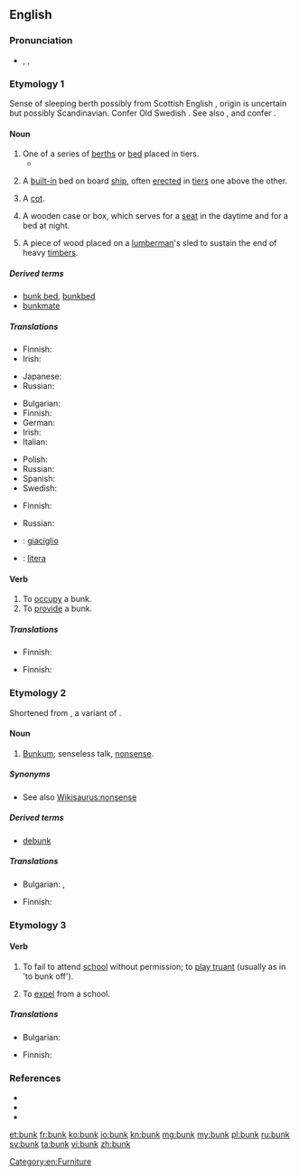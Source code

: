==English==
{{pedia}}

===Pronunciation===
* {{enPR|bŭngk}}, {{IPA|/bʌŋk/}}, {{X-SAMPA|/bVNk/}}
*: {{rhymes|ʌŋk}}

===Etymology 1===
Sense of sleeping berth possibly from Scottish English {{term|bunker||seat, bench}}, origin is uncertain but possibly Scandinavian.
Confer Old Swedish {{term|bunke||boards used to protect the cargo of a ship|lang=}}.
See also {{term|boarding}}, {{term|flooring}} and confer {{term|bunch}}.

====Noun====
{{en-noun}}

# One of a series of [[berth]]s or [[bed]] placed in tiers.
#* {{quote-book|year=1913|author=[[w:Robert Barr (writer)|Robert Barr]]
|title=Lord Stranleigh Abroad
|chapter=6|url=http://openlibrary.org/works/OL1796924W
|passage=The men resided in a huge bunk house, which consisted of one room only, with a shack outside where the cooking was done. In the large room were a dozen '''bunks''' ; half of them in a very dishevelled state, […]}}
# {{nautical}} A [[built-in]] bed on board [[ship]], often [[erected]] in [[tier]]s one above the other.
# {{military}} A [[cot]].
# {{US}} A wooden case or box, which serves for a [[seat]] in the daytime and for a bed at night.
# {{US|informal}} A piece of wood placed on a [[lumberman]]'s sled to sustain the end of heavy [[timber]]s.

=====Derived terms=====
* [[bunk bed]], [[bunkbed]]
* [[bunkmate]]

=====Translations=====
{{trans-top|one of a series of berth in tiers}}
* Finnish: {{t+|fi|punkka}}
* Irish: {{t-|ga|bunc|m}}
{{trans-mid}}
* Japanese: {{t-|ja|寝台|tr=しんだい, shindai}}
* Russian: {{t+|ru|койка|f|tr=kójka}}
{{trans-bottom}}

{{trans-top|(nautical) built-in bed on board ship}}
* Bulgarian: {{t-|bg|койка|f|tr=kójka}}
* Finnish: {{t+|fi|punkka}}
* German: {{t+|de|Koje|f}}
* Irish: {{t-|ga|bunc|m}}
* Italian: {{t-|it|cuccetta|f}}
{{trans-mid}}
* Polish: {{t+|pl|koja|f}}
* Russian: {{t+|ru|койка|f|tr=kójka}}
* Spanish: {{t+|es|camarote|m}}
* Swedish: {{t-|sv|koj|c}}
{{trans-bottom}}

{{trans-top|(military) cot}}
* Finnish: {{t+|fi|punkka}}
{{trans-mid}}
* Russian: {{t+|ru|койка|f|tr=kójka}}
{{trans-bottom}}

{{checktrans-top}}
* {{ttbc|it}}: [[giaciglio]] {{m}}
{{trans-mid}}
* {{ttbc|es}}: [[litera]] {{f}}
{{trans-bottom}}

====Verb====
{{en-verb}}

# To [[occupy]] a bunk.
# To [[provide]] a bunk.

=====Translations=====
{{trans-top|to occupy a bunk}}
* Finnish: {{t-|fi|bunkata}}
{{trans-mid}}
{{trans-bottom}}

{{trans-top|to provide a bunk}}
* Finnish: {{t+|fi|majoittaa}}
{{trans-mid}}
{{trans-bottom}}

===Etymology 2===
Shortened from {{term|bunkum}}, a variant of {{term|buncombe}}.

====Noun====
{{en-noun|-}}

# {{slang}} [[bunkum|Bunkum]]; senseless talk, [[nonsense]].

=====Synonyms=====
* See also [[Wikisaurus:nonsense]]

=====Derived terms=====
* [[debunk]]

=====Translations=====
{{trans-top|nonsense}}
* Bulgarian: {{t+|bg|глупости|p}},  {{t+|bg|дрънканици|p}}
{{trans-mid}}
* Finnish: {{t-|fi|soopa}}
{{trans-bottom}}

===Etymology 3===
{{rfe}}

====Verb====
{{en-verb}}

# {{British}} To fail to attend [[school]] without permission; to [[play truant]] (usually as in 'to bunk off').
# {{obsolete}} To [[expel]] from a school.

=====Translations=====
{{trans-top|to fail to attend school without permission}}
* Bulgarian: {{t-|bg|бягам от училище}}
{{trans-mid}}
* Finnish: {{t+|fi|lintsata}}
{{trans-bottom}}

===References===
* {{R:Online Etymology Dictionary}}
* {{R:Websters}}
* {{R:Webster 1913}}

[[Category:en:Furniture]]

[[et:bunk]]
[[fr:bunk]]
[[ko:bunk]]
[[io:bunk]]
[[kn:bunk]]
[[mg:bunk]]
[[my:bunk]]
[[pl:bunk]]
[[ru:bunk]]
[[sv:bunk]]
[[ta:bunk]]
[[vi:bunk]]
[[zh:bunk]]